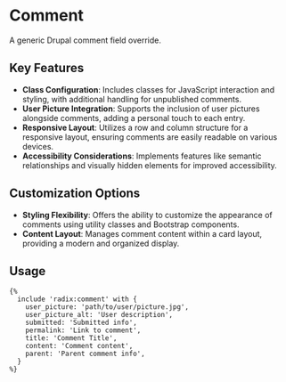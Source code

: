 # Comment

A generic Drupal comment field override.

## Key Features

- **Class Configuration**: Includes classes for JavaScript interaction and styling, with additional handling for unpublished comments.
- **User Picture Integration**: Supports the inclusion of user pictures alongside comments, adding a personal touch to each entry.
- **Responsive Layout**: Utilizes a row and column structure for a responsive layout, ensuring comments are easily readable on various devices.
- **Accessibility Considerations**: Implements features like semantic relationships and visually hidden elements for improved accessibility.

## Customization Options

- **Styling Flexibility**: Offers the ability to customize the appearance of comments using utility classes and Bootstrap components.
- **Content Layout**: Manages comment content within a card layout, providing a modern and organized display.

## Usage

```twig
{%
  include 'radix:comment' with {
    user_picture: 'path/to/user/picture.jpg',
    user_picture_alt: 'User description',
    submitted: 'Submitted info',
    permalink: 'Link to comment',
    title: 'Comment Title',
    content: 'Comment content',
    parent: 'Parent comment info',
  }
%}
```
